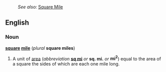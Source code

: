 :''See also:'' [[Square Mile]]
==English==
===Noun===
'''[[square]] [[mile]]''' (''plural'' '''square miles''')

#A unit of [[area]] (''abbreviation'' '''[[sq mi]]''' ''or'' '''sq. mi.''' ''or'' '''mi<sup>2</sup>''') equal to the area of a square the sides of which are each one mile long.